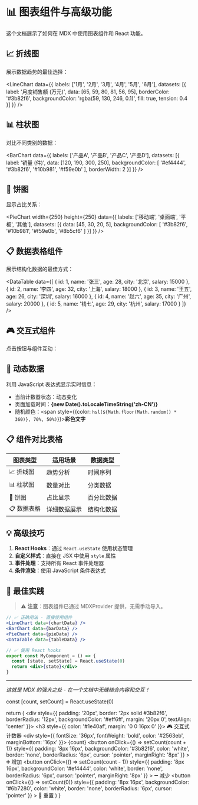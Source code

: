 


# 📊 图表组件与高级功能

这个文档展示了如何在 MDX 中使用图表组件和 React 功能。

## 📈 折线图

展示数据趋势的最佳选择：

<LineChart data={{
  labels: ['1月', '2月', '3月', '4月', '5月', '6月'],
  datasets: [{
    label: '月度销售额 (万元)',
    data: [65, 59, 80, 81, 56, 95],
    borderColor: '#3b82f6',
    backgroundColor: 'rgba(59, 130, 246, 0.1)',
    fill: true,
    tension: 0.4
  }]
}} />

## 📊 柱状图

对比不同类别的数据：

<BarChart data={{
  labels: ['产品A', '产品B', '产品C', '产品D'],
  datasets: [{
    label: '销量 (件)',
    data: [120, 190, 300, 250],
    backgroundColor: [
      '#ef4444',
      '#3b82f6',
      '#10b981',
      '#f59e0b'
    ],
    borderWidth: 2
  }]
}} />

## 🥧 饼图

显示占比关系：

<PieChart 
  width={250} 
  height={250}
  data={{
    labels: ['移动端', '桌面端', '平板', '其他'],
    datasets: [{
      data: [45, 30, 20, 5],
      backgroundColor: [
        '#3b82f6',
        '#10b981',
        '#f59e0b',
        '#8b5cf6'
      ]
    }]
  }} />

## 📋 数据表格组件

展示结构化数据的最佳方式：

<DataTable data={[
  { id: 1, name: '张三', age: 28, city: '北京', salary: 15000 },
  { id: 2, name: '李四', age: 32, city: '上海', salary: 18000 },
  { id: 3, name: '王五', age: 26, city: '深圳', salary: 16000 },
  { id: 4, name: '赵六', age: 35, city: '广州', salary: 20000 },
  { id: 5, name: '钱七', age: 29, city: '杭州', salary: 17000 }
]} />

## 🎮 交互式组件

点击按钮与组件互动：

<InteractiveCounter />

## 🔢 动态数据

利用 JavaScript 表达式显示实时信息：

- 当前计数器状态：动态变化
- 页面加载时间：**{new Date().toLocaleTimeString('zh-CN')}**
- 随机颜色：<span style={{color: `hsl(${Math.floor(Math.random() * 360)}, 70%, 50%)`}}>**彩色文字**</span>

## 📋 组件对比表格

| 图表类型 | 适用场景 | 数据类型 |
|----------|----------|----------|
| 📈 折线图 | 趋势分析 | 时间序列 |
| 📊 柱状图 | 数量对比 | 分类数据 |
| 🥧 饼图 | 占比显示 | 百分比数据 |
| 📋 数据表格 | 详细数据展示 | 结构化数据 |

## 💡 高级技巧

1. **React Hooks**：通过 `React.useState` 使用状态管理
2. **自定义样式**：直接在 JSX 中使用 `style` 属性
3. **事件处理**：支持所有 React 事件处理器
4. **条件渲染**：使用 JavaScript 条件表达式

## 🎯 最佳实践

> ⚠️ **注意**：图表组件已通过 MDXProvider 提供，无需手动导入。

```jsx
// ✅ 正确用法 - 直接使用组件
<LineChart data={chartData} />
<BarChart data={barData} />
<PieChart data={pieData} />
<DataTable data={tableData} />

// ✅ 使用 React hooks
export const MyComponent = () => {
  const [state, setState] = React.useState(0)
  return <div>{state}</div>
}
```

---

*这就是 MDX 的强大之处 - 在一个文档中无缝结合内容和交互！*




  const [count, setCount] = React.useState(0)
  
  return (
    <div style={{
      padding: '20px',
      border: '2px solid #3b82f6',
      borderRadius: '12px',
      backgroundColor: '#eff6ff',
      margin: '20px 0',
      textAlign: 'center'
    }}>
      <h3 style={{ color: '#1e40af', margin: '0 0 16px 0' }}>
        🎮 交互式计数器
      </h3>
      <div style={{
        fontSize: '36px',
        fontWeight: 'bold',
        color: '#2563eb',
        marginBottom: '16px'
      }}>
        {count}
      </div>
      <button
        onClick={() => setCount(count + 1)}
        style={{
          padding: '8px 16px',
          backgroundColor: '#3b82f6',
          color: 'white',
          border: 'none',
          borderRadius: '6px',
          cursor: 'pointer',
          marginRight: '8px'
        }}
      >
        ➕ 增加
      </button>
      <button
        onClick={() => setCount(count - 1)}
        style={{
          padding: '8px 16px',
          backgroundColor: '#ef4444',
          color: 'white',
          border: 'none',
          borderRadius: '6px',
          cursor: 'pointer',
          marginRight: '8px'
        }}
      >
        ➖ 减少
      </button>
      <button
        onClick={() => setCount(0)}
        style={{
          padding: '8px 16px',
          backgroundColor: '#6b7280',
          color: 'white',
          border: 'none',
          borderRadius: '6px',
          cursor: 'pointer'
        }}
      >
        🔄 重置
      </button>
    </div>
  )
}
